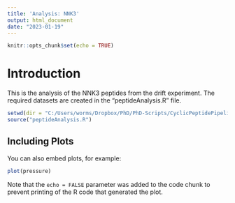 ```yaml
---
title: 'Analysis: NNK3'
output: html_document
date: "2023-01-19"
---
```


```r
knitr::opts_chunk$set(echo = TRUE)
```

# Introduction

This is the analysis of the NNK3 peptides from the drift experiment. The required datasets are created in the "peptideAnalysis.R" file.


```r
setwd(dir = "C:/Users/worms/Dropbox/PhD/PhD-Scripts/CyclicPeptidePipeline")
source("peptideAnalysis.R")
```

## Including Plots

You can also embed plots, for example:

```r
plot(pressure)
```

Note that the `echo = FALSE` parameter was added to the code chunk to prevent printing of the R code that generated the plot.
